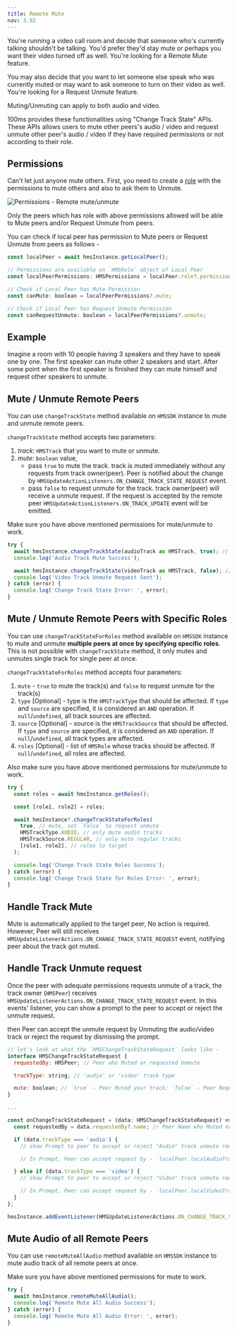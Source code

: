 ```yaml
---
title: Remote Mute
nav: 3.92
---
```


You're running a video call room and decide that someone who's currently talking shouldn't be talking. You'd prefer they'd stay mute or perhaps you want their video turned off as well. You're looking for a Remote Mute feature.

You may also decide that you want to let someone else speak who was currently muted or may want to ask someone to turn on their video as well. You're looking for a Request Unmute feature.

Muting/Unmuting can apply to both audio and video.

100ms provides these functionalities using "Change Track State" APIs. These APIs allows users to mute other peers's audio / video and request unmute other peer's audio / video if they have required permissions or not according to their role.


## Permissions

Can't let just anyone mute others. First, you need to create a [role](../foundation/templates-and-roles) with the permissions to mute others and also to ask them to Unmute.

![Permissions - Remote mute/unmute](/guides/permissions.png)

Only the peers which has role with above permissions allowed will be able to Mute peers and/or Request Unmute from peers.

You can check if local peer has permission to Mute peers or Request Unmute from peers as follows -

```js
const localPeer = await hmsInstance.getLocalPeer();

// Permissions are available on `HMSRole` object of Local Peer
const localPeerPermissions: HMSPermissions = localPeer.role?.permissions;

// Check if Local Peer has Mute Permission
const canMute: boolean = localPeerPermissions?.mute;

// Check if Local Peer has Request Unmute Permission
const canRequestUnmute: boolean = localPeerPermissions?.unmute;
```


## Example

Imagine a room with 10 people having 3 speakers and they have to speak one by one. The first speaker can mute other 2 speakers and start. After some point when the first speaker is finished they can mute himself and request other speakers to unmute.


## Mute / Unmute Remote Peers

You can use `changeTrackState` method available on `HMSSDK` instance to mute and unmute remote peers.

`changeTrackState` method accepts two parameters:

1. _track_: `HMSTrack` that you want to mute or unmute.
2. _mute_: `boolean` value,
    - pass `true` to mute the track. track is muted immediately without any requests from track owner(peer). Peer is notified about the change by `HMSUpdateActionListeners.ON_CHANGE_TRACK_STATE_REQUEST` event.
    - pass `false` to request unmute for the track. track owner(peer) will receive a unmute request. If the request is accepted by the remote peer `HMSUpdateActionListeners.ON_TRACK_UPDATE` event will be emitted.

Make sure you have above mentioned permissions for mute/unmute to work.

```js
try {
  await hmsInstance.changeTrackState(audioTrack as HMSTrack, true); // Passing `true` to mute
  console.log('Audio Track Mute Success');

  await hmsInstance.changeTrackState(videoTrack as HMSTrack, false); // Passing `false` to request unmute
  console.log('Video Track Unmute Request Sent');
} catch (error) {
  console.log('Change Track State Error: ', error);
}
```


## Mute / Unmute Remote Peers with Specific Roles

You can use `changeTrackStateForRoles` method available on `HMSSDK` instance to mute and unmute **multiple peers at once by specifying specific roles**. This is not possible with `changeTrackState` method, it only mutes and unmutes single track for single peer at once.

`changeTrackStateForRoles` method accepts four parameters:

1. `mute` - `true` to mute the track(s) and `false` to request unmute for the track(s)
2. `type` [Optional] - type is the `HMSTrackType` that should be affected. If `type` and `source` are specified, it is considered an `AND` operation. If `null`/`undefined`, all track sources are affected.
3. `source` [Optional] - source is the `HMSTrackSource` that should be affected. If `type` and `source` are specified, it is considered an `AND` operation. If `null`/`undefined`, all track types are affected.
4. `roles` [Optional] - list of `HMSRole` whose tracks should be affected. If `null`/`undefined`, all roles are affected.

Also make sure you have above mentioned permissions for mute/unmute to work.

```js
try {
  const roles = await hmsInstance.getRoles();

  const [role1, role2] = roles;

  await hmsInstance?.changeTrackStateForRoles(
    true, // mute, set `false` to request unmute
    HMSTrackType.AUDIO, // only mute audio tracks
    HMSTrackSource.REGULAR, // only mute regular tracks
    [role1, role2], // roles to target
  );

  console.log('Change Track State Roles Success');
} catch (error) {
  console.log('Change Track State for Roles Error: ', error);
}
```


## Handle Track Mute

Mute is automatically applied to the target peer, No action is required. However, Peer will still receives `HMSUpdateListenerActions.ON_CHANGE_TRACK_STATE_REQUEST` event, notifying peer about the track got muted.


## Handle Track Unmute request

Once the peer with adequate permissions requests unmute of a track, the track owner (`HMSPeer`) receives `HMSUpdateListenerActions.ON_CHANGE_TRACK_STATE_REQUEST` event. In this events' listener, you can show a prompt to the peer to accept or reject the unmute request.

then Peer can accept the unmute request by Unmuting the audio/video track or reject the request by dismissing the prompt.

```js
// let's look at what the `HMSChangeTrackStateRequest` looks like -
interface HMSChangeTrackStateRequest {
  requestedBy: HMSPeer; // Peer who Muted or requested Unmute

  trackType: string; // 'audio' or 'video' track type

  mute: boolean; // `true` - Peer Muted your track; `false` - Peer Requested Unmute of your track
}

...

const onChangeTrackStateRequest = (data: HMSChangeTrackStateRequest) => {
  const requestedBy = data.requestedBy?.name; // Peer Name who Muted or requested Unmute

  if (data.trackType === 'audio') {
    // show Prompt to peer to accept or reject "Audio" track unmute request

    // In Prompt, Peer can accept request by - `localPeer.localAudioTrack()?.setMute(false)`

  } else if (data.trackType === 'video') {
    // show Prompt to peer to accept or reject "Video" track unmute request

    // In Prompt, Peer can accept request by - `localPeer.localVideoTrack()?.setMute(false)`
  }
};

hmsInstance.addEventListener(HMSUpdateListenerActions.ON_CHANGE_TRACK_STATE_REQUEST, onChangeTrackStateRequest);
```


## Mute Audio of all Remote Peers

You can use `remoteMuteAllAudio` method available on `HMSSDK` instance to mute audio track of all remote peers at once.

Make sure you have above mentioned permissions for mute to work.

```js
try {
  await hmsInstance.remoteMuteAllAudio();
  console.log('Remote Mute All Audio Success');
} catch (error) {
  console.log('Remote Mute All Audio Error: ', error);
}
```
